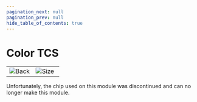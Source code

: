 ```yaml
---
pagination_next: null
pagination_prev: null
hide_table_of_contents: true
---
```



# Color TCS

<table>
<td width='50%'>
    <img alt="Back" src="/img/catalog/color-1.png" />
</td>
<td width='50%'>
    <img alt="Size" src="/img/catalog/color-2.png" />
</td>
</table>

Unfortunately, the chip used on this module was discontinued and can no longer make this module.

